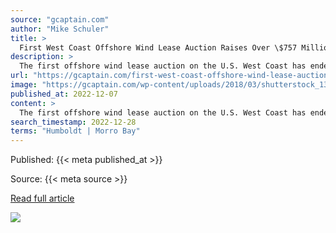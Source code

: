 ```yaml
---
source: "gcaptain.com"
author: "Mike Schuler"
title: >
  First West Coast Offshore Wind Lease Auction Raises Over \$757 Million in High Bids
description: >
  The first offshore wind lease auction on the U.S. West Coast has ended with high bids totaling \$757.1 million, the U.S. Bureau of Ocean Energy Management (BOEM) announced Wednesday. The...
url: "https://gcaptain.com/first-west-coast-offshore-wind-lease-auction-raises-over-757-million-in-high-bids/"
image: "https://gcaptain.com/wp-content/uploads/2018/03/shutterstock_130551395.jpg"
published_at: 2022-12-07
content: >
  The first offshore wind lease auction on the U.S. West Coast has ended with high bids totaling \$757.1 million, the U.S. Bureau of Ocean Energy Management (BOEM) announced Wednesday.   The lease sale,… [+3494 chars]
search_timestamp: 2022-12-28
terms: "Humboldt | Morro Bay"
---
```



Published: {{< meta published_at >}}


Source: {{< meta source >}}


[Read full article]({{< meta url >}}){target='_blank'}



![](`r rmarkdown::metadata$image[1]`)
